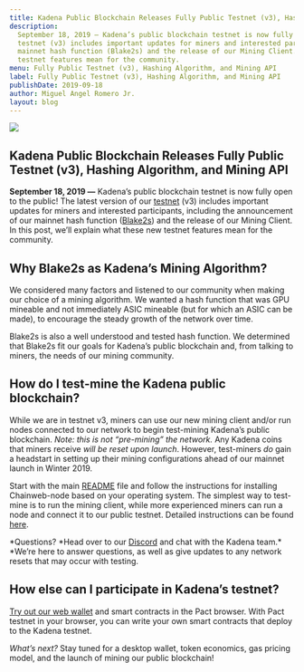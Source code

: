 ```yaml
---
title: Kadena Public Blockchain Releases Fully Public Testnet (v3), Hashing Algorithm, and Mining API
description:
  September 18, 2019 — Kadena’s public blockchain testnet is now fully open to the public! The latest version of our
  testnet (v3) includes important updates for miners and interested participants, including the announcement of our
  mainnet hash function (Blake2s) and the release of our Mining Client. In this post, we’ll explain what these new
  testnet features mean for the community.
menu: Fully Public Testnet (v3), Hashing Algorithm, and Mining API
label: Fully Public Testnet (v3), Hashing Algorithm, and Mining API
publishDate: 2019-09-18
author: Miguel Angel Romero Jr.
layout: blog
---
```


![](/assets/blog/1_j-19orafTNN7mVB6M4V3Qg.webp)

## Kadena Public Blockchain Releases Fully Public Testnet (v3), Hashing Algorithm, and Mining API

**September 18, 2019 —** Kadena’s public blockchain testnet is now fully open to the public! The latest version of our
[testnet](https://github.com/kadena-io/chainweb-node/releases/tag/testnet-v3) (v3) includes important updates for miners
and interested participants, including the announcement of our mainnet hash function ([Blake2s](https://blake2.net/))
and the release of our Mining Client. In this post, we’ll explain what these new testnet features mean for the
community.

## Why Blake2s as Kadena’s Mining Algorithm?

We considered many factors and listened to our community when making our choice of a mining algorithm. We wanted a hash
function that was GPU mineable and not immediately ASIC mineable (but for which an ASIC can be made), to encourage the
steady growth of the network over time.

Blake2s is also a well understood and tested hash function. We determined that Blake2s fit our goals for Kadena’s public
blockchain and, from talking to miners, the needs of our mining community.

## How do I test-mine the Kadena public blockchain?

While we are in testnet v3, miners can use our new mining client and/or run nodes connected to our network to begin
test-mining Kadena’s public blockchain. _Note: this is not “pre-mining” the network._ Any Kadena coins that miners
receive _will be reset upon launch_. However, test-miners _do_ gain a headstart in setting up their mining
configurations ahead of our mainnet launch in Winter 2019.

Start with the main [README](https://github.com/kadena-io/chainweb-node/blob/master/README.md) file and follow the
instructions for installing Chainweb-node based on your operating system. The simplest way to test-mine is to run the
mining client, while more experienced miners can run a node and connect it to our public testnet. Detailed instructions
can be found [here](https://github.com/kadena-io/chainweb-node/blob/master/miner/README.org).

*Questions? *Head over to our [Discord](http://discord.io/kadena) and chat with the Kadena team.\* \*We’re here to
answer questions, as well as give updates to any network resets that may occur with testing.

## How else can I participate in Kadena’s testnet?

[Try out our web wallet](http://pact.kadena.io/) and smart contracts in the Pact browser. With Pact testnet in your
browser, you can write your own smart contracts that deploy to the Kadena testnet.

_What’s next?_ Stay tuned for a desktop wallet, token economics, gas pricing model, and the launch of mining our public
blockchain!
